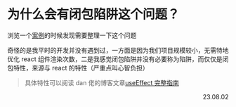 # 为什么会有闭包陷阱这个问题？

浏览一个[案例](https://juejin.cn/post/6844904079181905927)的时候发现需要整理一下这个问题

奇怪的是我平时的开发并没有遇到过，一方面是因为我们项目规模较小，无需特地优化 react 组件渲染次数，二是我感觉闭包陷阱并没有必要称为陷阱，而仅仅是闭包特性，来源与 react 的特性（严重点叫心智负担）

> 具体特性可以阅读 dan 佬的博客文章[useEffect 完整指南](https://overreacted.io/zh-hans/a-complete-guide-to-useeffect/)

<p align="right">23.08.02</p>
